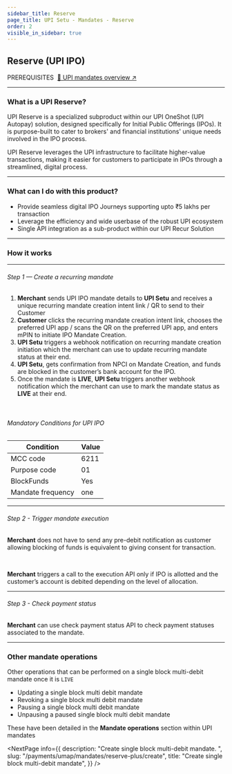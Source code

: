 ```yaml
---
sidebar_title: Reserve
page_title: UPI Setu - Mandates - Reserve
order: 2
visible_in_sidebar: true
---
```


## Reserve (UPI IPO)

<Text size="small" weight="600">
  PREREQUISITES&nbsp;
</Text>
<a href="/payments/umap/mandates" target="_self">
  🌟 UPI mandates overview ↗
</a>

<hr class="primary" />

### What is a UPI Reserve?

UPI Reserve is a specialized subproduct within our UPI OneShot (UPI Autopay) solution, designed specifically for Initial Public Offerings (IPOs). It is purpose-built to cater to brokers' and financial institutions' unique needs involved in the IPO process.

UPI Reserve leverages the UPI infrastructure to facilitate higher-value transactions, making it easier for customers to participate in IPOs through a streamlined, digital process.

<hr class="primary" />

### What can I do with this product?

- Provide seamless digital IPO Journeys supporting upto ₹5 lakhs per transaction
- Leverage the efficiency and wide userbase of the robust UPI ecosystem
- Single API integration as a sub-product within our UPI Recur Solution

<hr class="primary" />

### How it works

<hr class="tertiary" />

###### Step 1 — Create a recurring mandate

1. **Merchant** sends UPI IPO mandate details to **UPI Setu** and receives a unique recurring mandate creation intent link / QR to send to their Customer
2. **Customer** clicks the recurring mandate creation intent link, chooses the preferred UPI app / scans the QR on the preferred UPI app, and enters mPIN to initiate IPO Mandate Creation.
3. **UPI Setu** triggers a webhook notification on recurring mandate creation initiation which the merchant can use to update recurring mandate status at their end.
4. **UPI Setu**, gets confirmation from NPCI on Mandate Creation, and funds are blocked in the customer’s bank account for the IPO.
5. Once the mandate is **LIVE**, **UPI Setu** triggers another webhook notification which the merchant can use to mark the mandate status as **LIVE** at their end.

<br/>

###### Mandatory Conditions for UPI IPO

| Condition         | Value|
|-------------------|------|
| MCC code          | 6211 |
| Purpose code      | 01   |
| BlockFunds        | Yes  |
| Mandate frequency | one  |


<hr class="tertiary" />

###### Step 2 - Trigger mandate execution

<Callout type="tip"><strong>Merchant</strong> does not have to send any pre-debit notification as customer allowing blocking of funds is equivalent to giving consent for transaction.</Callout>

<br/>

**Merchant** triggers a call to the execution API only if IPO is allotted and the customer’s account is debited depending on the level of allocation.

<hr class="tertiary" />

###### Step 3 - Check payment status

**Merchant** can use check payment status API to check payment statuses
associated to the mandate.

<hr class="primary" />

### Other mandate operations

Other operations that can be performed on a single block multi-debit mandate once it is `LIVE`

<Text>
  <ul>
    <li>Updating a single block multi debit mandate</li>
    <li>Revoking a single block multi debit mandate</li>
    <li>Pausing a single block multi debit mandate</li>
    <li>Unpausing a paused single block multi debit mandate</li>
  </ul>
</Text>

These have been detailed in the <b>Mandate operations</b> section within UPI mandates

<NextPage
  info={{
    description: "Create single block multi-debit mandate.  ",
    slug: "/payments/umap/mandates/reserve-plus/create",
    title: "Create single block multi-debit mandate",
  }}
/>
